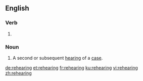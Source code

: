 ==English==

===Verb===
{{head|en|present participle}}

# {{present participle of|rehear|lang=en|nocat=1}}

===Noun===
{{en-noun}}

# {{lb|en|legal}} A second or subsequent [[hearing]] of a [[case]].

[[de:rehearing]]
[[et:rehearing]]
[[fr:rehearing]]
[[ku:rehearing]]
[[vi:rehearing]]
[[zh:rehearing]]